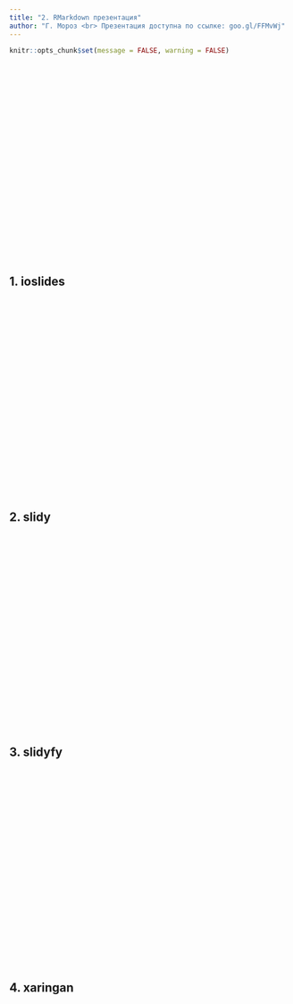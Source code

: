 ```yaml
---
title: "2. RMarkdown презентация"
author: "Г. Мороз <br> Презентация доступна по ссылке: goo.gl/FFMvWj"
---
```


```r
knitr::opts_chunk$set(message = FALSE, warning = FALSE)
```

<style>
.parallax {
    /* The image used */
    background-image: url("rmarkdown.png");

    /* Set a specific height */
    min-height: 350px; 

    /* Create the parallax scrolling effect */
    background-attachment: fixed;
    background-position: center;
    background-repeat: no-repeat;
    background-size: auto;
}
</style>

<div class="parallax"></div>

## 1. ioslides
<div class="parallax"></div>

## 2. slidy
<div class="parallax"></div>

## 3. slidyfy
<div class="parallax"></div>

## 4. xaringan

<div class="parallax"></div>

